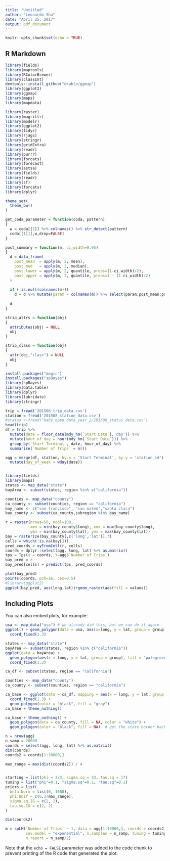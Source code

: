 ---
title: "Untitled"
author: "Leonardo Shu"
date: "April 25, 2017"
output: pdf_document
---

```{r setup, include=FALSE}
knitr::opts_chunk$set(echo = TRUE)
```

## R Markdown


```{r cars}
library(fields)
library(maptools)
library(RColorBrewer)
library(classInt)
devtools::install_github("dkahle/ggmap")
library(ggplot2)
library(ggmap)
library(maps)
library(mapdata)

library(raster)
library(magrittr)
library(modelr)
library(ggplot2)
library(tidyr)
library(rjags)
library(stringr)
library(gridExtra)
library(readr)
library(purrr)
library(forcats)
library(forecast)
library(astsa)
library(fields)
library(readr)
library(sf)
library(forcats)
library(dplyr)
```

```{r}
theme_set(
  theme_bw()  
)

get_coda_parameter = function(coda, pattern)
{
  w = coda[[1]] %>% colnames() %>% str_detect(pattern)
  coda[[1]][,w,drop=FALSE]
}

post_summary = function(m, ci_width=0.95)
{
  d = data_frame(
    post_mean  = apply(m, 2, mean),
    post_med   = apply(m, 2, median),
    post_lower = apply(m, 2, quantile, probs=(1-ci_width)/2),
    post_upper = apply(m, 2, quantile, probs=1 - (1-ci_width)/2)
  )
  
  if (!is.null(colnames(m)))
    d = d %>% mutate(param = colnames(m)) %>% select(param,post_mean:post_upper)
  
  d
}

strip_attrs = function(obj)
{
  attributes(obj) = NULL
  obj
}

strip_class = function(obj)
{
  attr(obj,"class") = NULL
  obj
}
```

```{r}
install.packages("magic")
install.packages("spBayes")
library(spBayes)
library(data.table)
library(dplyr)
library(lubridate)
library(stringr)

trip = fread('201508_trip_data.csv')
station = fread('201508_station_data.csv')
#status <-fread("babs_open_data_year_2/201508_status_data.csv")
head(trip)
df = trip %>% 
  mutate(date = floor_date(mdy_hm(`Start Date`),'day')) %>%
  mutate(hour_of_day = hour(mdy_hm(`Start Date`))) %>%
  group_by(`Start Terminal`, date, hour_of_day) %>%
  summarise(`Number of Trips` = n())

agg = merge(df, station, by.x = 'Start Terminal', by.y = 'station_id') %>%
  mutate(day_of_week = wday(date))


library(fields)
library(maps)
states <- map_data("state")
bayArea <- subset(states, region %in% c("california"))

counties <- map_data("county")
ca_county <- subset(counties, region == "california")
bay_name <- c("san francisco", "san mateo","santa clara")
bay_county <- subset(ca_county,subregion %in% bay_name)

r = raster(nrows=50, ncol=100,
           xmn = min(bay_county$long), xmx = max(bay_county$long),
           ymn = min(bay_county$lat), ymx = max(bay_county$lat))
bay = rasterize(bay_county[,c('long','lat')],r)
cells = which(!is.na(bay[]))
pred_coords = xyFromCell(r, cells)
coords = dplyr::select(agg, long, lat) %>% as.matrix()
tps = Tps(x = coords, Y=agg$`Number of Trips`)
bay_pred = r
bay_pred[cells] = predict(tps, pred_coords)

plot(bay_pred)
points(coords, pch=16, cex=0.5)
#library(ggplot2)
ggplot(bay_pred, aes(long,lat))+geom_raster(aes(fill = values))
```


## Including Plots

You can also embed plots, for example:

```{r pressure, echo=FALSE}
usa <- map_data("usa") # we already did this, but we can do it again
ggplot() + geom_polygon(data = usa, aes(x=long, y = lat, group = group)) + 
  coord_fixed(1.3)

states <- map_data("state")
bayArea <- subset(states, region %in% c("california"))
ggplot(data = bayArea) + 
  geom_polygon(aes(x = long, y = lat, group = group), fill = "palegreen", color = "black") + 
  coord_fixed(1.3) 

ca_df <- subset(states, region == "california")

counties <- map_data("county")
ca_county <- subset(counties, region == "california")

ca_base <- ggplot(data = ca_df, mapping = aes(x = long, y = lat, group = group)) + 
  coord_fixed(1.3) + 
  geom_polygon(color = "black", fill = "gray")
ca_base + theme_nothing()

ca_base + theme_nothing() + 
  geom_polygon(data = ca_county, fill = NA, color = "white") +
  geom_polygon(color = "black", fill = NA)  # get the state border back on top

n = nrow(agg)
n_samp = 20000
coords = select(agg, long, lat) %>% as.matrix()
dim(coords)
coords2 = coords[1:10000,]

max_range = max(dist(coords2)) / 4


starting = list(phi = 3/3, sigma.sq = 33, tau.sq = 17)
tuning = list("phi"=0.1, "sigma.sq"=0.1, "tau.sq"=0.1)
priors = list(
  beta.Norm = list(0, 1000), 
  phi.Unif = c(6,3/max_range), 
  sigma.sq.IG = c(2, 2), 
  tau.sq.IG = c(2, 2)
)

dim(coords2)

m = spLM(`Number of Trips` ~ 1, data = agg[1:10000,], coords = coords2, starting = starting, priors = priors, 
         cov.model = "exponential", n.samples = n_samp, tuning = tuning,
         n.report = n_samp/2)
```

Note that the `echo = FALSE` parameter was added to the code chunk to prevent printing of the R code that generated the plot.
